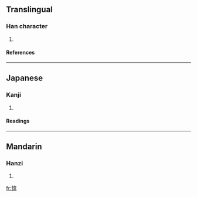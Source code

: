 ==Translingual==
===Han character===
{{Han char|rn=61|rad=心|as=09|sn=12|four=|canj=心木一手 (PDMQ)}}
# {{defn|Han|sort=心09}}
====References====
{{Han ref|kx=0394.010|dkj=10902|dj=0730.120|hdz=42332.050|uh=6107|ud=24839}}
----
==Japanese==
===Kanji===
{{ja-kanji|grade=|rs=心09}}
# {{defn|Japanese}} 
====Readings====
{{ja-readings|on=[[い]] (i)|kun=[[うらむ]] (uramu), [[あさい]] (asai), [[よい]] (yoi)}}
----
==Mandarin==
===Hanzi===
{{cmn-hanzi|pin=[[wěi]] ([[wei3]])|wg=wei<sup>3</sup>}}
# {{defn|Mandarin}}

[[fr:愇]]